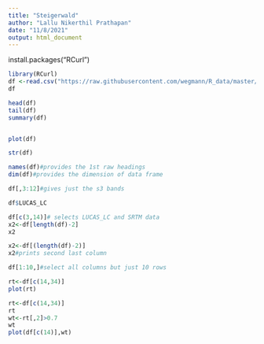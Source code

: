 ```yaml
---
title: "Steigerwald"
author: "Lallu Nikerthil Prathapan"
date: "11/8/2021"
output: html_document
---
```

install.packages("RCurl")
```r
library(RCurl)
df <-read.csv("https://raw.githubusercontent.com/wegmann/R_data/master/Steigerwald_sample_points_all_data_subset_withNames.csv")
df
```

```r
head(df)
tail(df)
summary(df)
```
```r
```


```r
plot(df)
```


```r
str(df)
```
```r
names(df)#provides the 1st raw headings
dim(df)#provides the dimension of data frame
```


```r
df[,3:12]#gives just the s3 bands
```


```r
df$LUCAS_LC

```
```r
df[c(3,14)]# selects LUCAS_LC and SRTM data
x2<-df[length(df)-2]
x2

```

```r
x2<-df[(length(df)-2)]
x2#prints second last column

```


```r
df[1:10,]#select all columns but just 10 rows
```



```r
rt<-df[c(14,34)]
plot(rt)
```
```r
rt<-df[c(14,34)]
rt
wt<-rt[,2]>0.7
wt
plot(df[c(14)],wt)
```
```r

```


